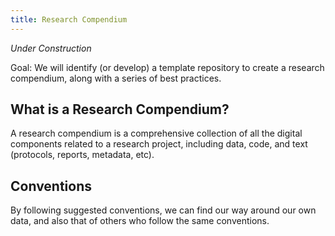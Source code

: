 ```yaml
---
title: Research Compendium
---
```


*Under Construction*

Goal: We will identify (or develop) a template repository to create a research compendium, along with a series of best practices.

## What is a Research Compendium?

A research compendium is a comprehensive collection of all the digital components related to a research project, including data, code, and text (protocols, reports, metadata, etc). 

## Conventions
By following suggested conventions, we can find our way around our own data, and also that of others who follow the same conventions. 
